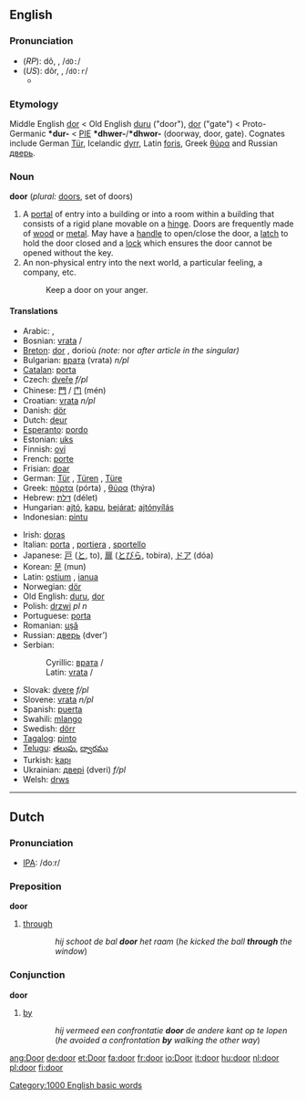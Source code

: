 ==English==

{{rank|myself|morning|money|275|door|round|kind|form}}

=== Pronunciation ===
*(''RP''): dô, {{IPAchar|/dɔː/}}, /<tt>dO:</tt>/
*(''US''): dôr, {{IPAchar|/dɔːr/}}, /<tt>dO:r</tt>/
**{{IPAchar|[[rhymes:English:-ɔː(r)|Rhymes: -ɔː(r)]]}}

===Etymology===
Middle English [[dor]] < Old English [[duru]] ("door"), [[dor]] ("gate") < Proto-Germanic '''*dur-''' < [[PIE]] '''*dhwer-'''/'''*dhwor-''' (doorway, door, gate). Cognates include German [[Tür]], Icelandic [[dyrr]], Latin [[foris]], Greek [[θύρα]] and Russian [[дверь]].

=== Noun ===
'''door''' (''plural:'' [[doors]], set of doors)

#A [[portal]] of entry into a building or into a room within a building that consists of a  rigid plane movable on a [[hinge]]. Doors are frequently made of [[wood]] or [[metal]]. May have a [[handle]] to open/close the door, a [[latch]] to hold the door closed and a [[lock]] which ensures the door cannot be opened without the key.
#An non-physical entry into the next world, a particular feeling, a company, etc. 
#:Keep a door on your anger.

==== Translations ====
{{top}}
*Arabic: {{ARchar|[[باب|بَابٌ]]}} {{IPAchar|(baːb)}} {{m}}, {{ARchar|[[باب|أبْوَاب]]}} {{IPAchar|(’abwáːb)}} {{p}}
*Bosnian: [[vrata]] {{f}} {{s}}/{{p}}
*[[Breton]]: [[dor]] {{f}}, dorioù {{p}} ''(note:'' nor ''after article in the singular)''
*Bulgarian: [[врата]] (vrata) ''n/pl''
*[[Catalan]]: [[porta]] {{f}}
*Czech: [[dveře]]  ''f/pl''
*Chinese: [[門]] / [[门]] (mén)
*Croatian: [[vrata]] ''n/pl''
*Danish: [[dör]]
*Dutch: [[deur]] {{f}}
*[[Esperanto]]: [[pordo]]
*Estonian: [[uks]]
*Finnish: [[ovi]]
*French: [[porte]] {{f}}
*Frisian: [[doar]]
*German: [[Tür]] {{f}}, [[Türen]] {{p}}, [[Türe]] {{f}}
*Greek: [[πόρτα]] (pórta) {{f}}, [[θύρα]] (thýra) {{f}}
*Hebrew: [[דלת]] (délet) {{f}}
*Hungarian: [[ajtó]], [[kapu]], [[bejárat]]; [[ajtónyílás]]
*Indonesian: [[pintu]]
{{mid}}
*Irish: [[doras]]
*Italian: [[porta]] {{f}}, [[portiera]] {{f}}, [[sportello]] {{m}}
*Japanese: [[戸]] ([[と]], to), [[扉]] ([[とびら]], tobira), [[ドア]] (dóa)
*Korean: [[문]] (mun)
*Latin: [[ostium]] {{n}}, [[ianua]] {{f}}
*Norwegian: [[dör]]
*Old English: [[duru]], [[dor]]
*Polish: [[drzwi]] ''pl n''
*Portuguese: [[porta]] {{f}}
*Romanian: [[uşă]] {{f}}
*Russian: [[дверь]] (dver’) {{f}}
*Serbian:
*:Cyrillic: [[врата]] {{f}} {{s}}/{{p}}
*:Latin: [[vrata#Serbian|vrata]] {{f}} {{s}}/{{p}}
*Slovak: [[dvere]]  ''f/pl''
*Slovene: [[vrata]] ''n/pl''
*Spanish: [[puerta]] {{f}}
*Swahili: [[mlango]]
*Swedish: [[dörr]] {{c}}
*[[Tagalog]]: [[pinto]]
*[[Telugu]]: [[తలుపు]], [[ద్వారము]]
*Turkish: [[kapı]]
*Ukrainian: [[двері]] (dveri) ''f/pl''
*Welsh: [[drws]]
{{bottom}}


----

==Dutch==
=== Pronunciation ===
*[[w:IPA|IPA]]: /doːr/

=== Preposition ===
'''door'''
# [[through]]
::''hij schoot de bal '''door''' het raam'' (''he kicked the ball '''through''' the window'')

=== Conjunction ===
'''door'''
# [[by]]
::''hij vermeed een confrontatie '''door''' de andere kant op te lopen'' (''he avoided a confrontation '''by''' walking the other way'')

<!--
=== Adverb ===
'''door'''
# ... don't know how to explain this right now
-->

[[Category:1000 English basic words]]
[[ang:Door]]
[[de:door]]
[[et:Door]]
[[fa:door]]
[[fr:door]]
[[io:Door]]
[[it:door]]
[[hu:door]]
[[nl:door]]
[[pl:door]]
[[fi:door]]